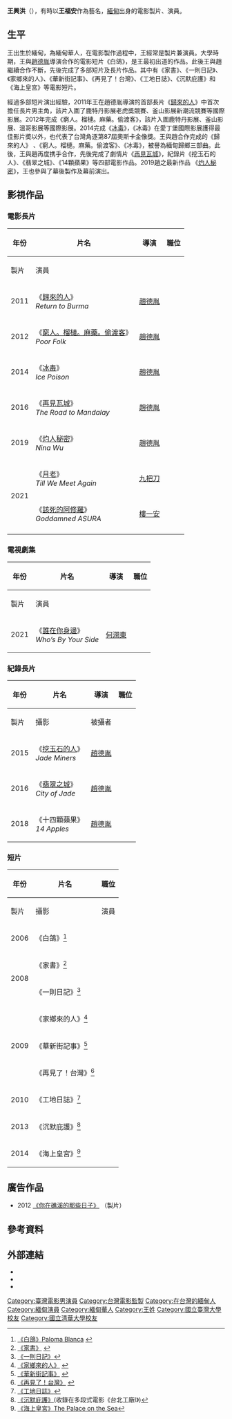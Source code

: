 {{藝人
|姓名 = 王福安 
|類型 = 男演員
|圖片 = Fu Ang (Shin-Hong Wang).jpg
|圖片尺寸 = 280px
|圖片簡介 = '''<big>製片／演員</big>'''
|羅馬拼音 =Wang, Shin-Hong 
|英文名 = 
|暱稱 = 
|其他藝名 = 
|國籍 = {{RUM}}
|永久居留權 = {{ROC}}
|民族 = 
|出生日期 = {{birth date and age|1982|02|15}} 
|出生地點 = {{MMR-1974}}[[撣邦|撣邦]][[臘戍|臘戍]]
|逝世日期 = 
|逝世地點 = 
|職業 = 
|語言 = 漢語、英語、緬甸語
|教育程度 = [[國立台灣大學|國立台灣大學]]材料科學系畢業<br />[[國立清華大學|國立清華大學]]材料科學研究所畢業    
|宗教信仰 =
|配偶 = 
|兒女 = 
|父母 = 
|音樂類型 = 
|演奏樂器 = 
|出身地 = 
|出道作 = 
|出道日期 = 
|代表作 =《歸來的人》《冰毒》 
|活躍年代 = 2009年至今
|唱片公司 = 
|經紀公司 = 岸上影像有限公司
|網站 = 
|相關團體 = 
|獎項 = 
|IMDb = 4724700
|現任成員 = 
|過往成員 = 
|音樂專輯 = 
|電影 = 
|舞台劇 = 
|書籍 = 
}}

'''王興洪'''（{{bd|1982年|2月15日|catIdx=Wang}}），有時以'''王福安'''作為藝名，[[緬甸|緬甸]]出身的電影製片、演員。

== 生平 ==
王出生於緬甸，為緬甸華人，在電影製作過程中，王經常是製片兼演員。大學時期，王與[[趙德胤|趙德胤]]導演合作的電影短片《白鴿》，是王最初出道的作品。此後王與趙繼續合作不斷，先後完成了多部短片及長片作品。其中有《家書》、《一則日記》、《家鄉來的人》、《華新街記事》、《再見了！台灣》、《工地日誌》、《沉默庇護》和《海上皇宮》等電影短片。

經過多部短片演出經驗，2011年王在趙德胤導演的首部長片《[[歸來的人|歸來的人]]》中首次擔任長片男主角，該片入圍了鹿特丹影展老虎奬競賽、釜山影展新潮流競賽等國際影展。2012年完成《窮人。榴槤。麻藥。偷渡客》，該片入圍鹿特丹影展、釜山影展、溫哥影展等國際影展。2014完成《[[冰毒_(電影)|冰毒]]》，《冰毒》在愛丁堡國際影展護得最佳影片奬以外，也代表了台灣角逐第87屆奧斯卡金像獎。王與趙合作完成的《歸來的人》 、《窮人。榴槤。麻藥。偷渡客》、《冰毒》，被譽為緬甸歸鄉三部曲。此後，王與趙再度携手合作，先後完成了劇情片《[[再見瓦城|再見瓦城]]》，紀錄片《挖玉石的人》、《翡翠之城》、《14顆蘋果》等四部電影作品。2019趙之最新作品 《[[灼人秘密|灼人秘密]]》，王也參與了幕後製作及幕前演出。

== 影視作品 ==
=== 電影長片 ===
{| class="wikitable"
!rowspan="2"|年份
!rowspan="2"|片名
!rowspan="2"|導演
!colspan="2"|職位
|-
!製片
!演員
|-
|2011
|《[[歸來的人|歸來的人]]》<br>''Return to Burma''
|[[趙德胤|趙德胤]]
|{{yes}}
|{{yes}}
|-
|2012
|《[[窮人。榴槤。麻藥。偷渡客|窮人。榴槤。麻藥。偷渡客]]》<br>''Poor Folk''
|[[趙德胤|趙德胤]]
|{{yes}}
|{{yes}}
|-
|2014
|《[[冰毒_(电影)|冰毒]]》<br>''Ice Poison''
|[[趙德胤|趙德胤]]
|{{yes}}
|{{yes}}
|-
|2016
|《[[再見瓦城|再見瓦城]]》<br>''The Road to Mandalay''
|[[趙德胤|趙德胤]]
|{{yes}}
|{{yes}}
|-
|2019
|《[[灼人秘密|灼人秘密]]》<br>''Nina Wu''
|[[趙德胤|趙德胤]]
|{{yes}}
|{{yes}}
|-
|rowspan="2"|2021
|《[[月老_(電影)|月老]]》<br>''Till We Meet Again''
|[[九把刀|九把刀]]
|
|{{yes}}
|-
|《[[該死的阿修羅|該死的阿修羅]]》<br>''Goddamned ASURA''
|[[樓一安|樓一安]]
|{{yes}}
|
|-
|}

=== 電視劇集 ===
{| class="wikitable"
!rowspan="2"|年份
!rowspan="2"|片名
!rowspan="2"|導演
!colspan="2"|職位
!rowspan="2"|平台
|-
!製片
!演員
|-
|2021
|《[[誰在你身邊|誰在你身邊]]》<br>''Who’s By Your Side''
|[[何潤東|何潤東]]
|
|{{yes}}
|[[HBO|HBO]]
|}

=== 紀錄長片 ===
{| class="wikitable"
!rowspan="2"|年份
!rowspan="2"|片名
!rowspan="2"|導演
!colspan="3"|職位
|-
!製片
!攝影
!被攝者
|-
|2015
|《[[挖玉石的人|挖玉石的人]]》<br>''Jade Miners''
|[[趙德胤|趙德胤]]
|{{yes}}
|{{yes}}
|
|-
|2016
|《[[翡翠之城_(電影)|翡翠之城]]》<br>''City of Jade''
|[[趙德胤|趙德胤]]
|{{yes}}
|{{yes}}
|
|-
|2018
|《十四顆蘋果》<br>''14 Apples''
|[[趙德胤|趙德胤]]
|{{yes}}
|
|{{yes}}
|}

=== 短片 ===
{| class="wikitable"
!rowspan="2"|年份
!rowspan="2"|片名
!colspan="3"|職位
|-
!製片
!攝影
!演員
|-
|2006
|《白鴿》<ref>[https://www.youtube.com/watch?v=zfoiyZzEmoo 《白鴿》Paloma Blanca] {{Wayback|url=https://www.youtube.com/watch?v=zfoiyZzEmoo |date=20140630090950 }}</ref>
|{{yes}}
|
|{{yes}}
|-
|rowspan="2"|2008
|《家書》<ref>[https://www.youtube.com/watch?v=ZeX_Dwq1q3Q 《家書》] {{Wayback|url=https://www.youtube.com/watch?v=ZeX_Dwq1q3Q |date=20210723104623 }}</ref>
|
|
|{{yes}}
|-
|《一則日記》<ref>[https://www.youtube.com/watch?v=4OKdrhK1hfM 《一則日記》]</ref>
|{{yes}}
|
|{{yes}}
|-
|rowspan="3"|2009
|《家鄉來的人》<ref>[https://www.youtube.com/watch?v=t9ZVngBtMAQ 《家鄉來的人》] {{Wayback|url=https://www.youtube.com/watch?v=t9ZVngBtMAQ |date=20151109064353 }}</ref>
|{{yes}}
|
|{{yes}}
|-
|《華新街記事》<ref>[https://www.youtube.com/watch?v=96m8PKFjyzI 《華新街記事》] {{Wayback|url=https://www.youtube.com/watch?v=96m8PKFjyzI |date=20140630090943 }}</ref>
|{{yes}}
|
|
|-
|《再見了！台灣》<ref>[https://www.youtube.com/watch?v=8wDPCYWyXGA&t=380s 《再見了！台灣》] {{Wayback|url=https://www.youtube.com/watch?v=8wDPCYWyXGA&t=380s |date=20150927084709 }}</ref>
|
|
|{{yes}}
|-
|2010
|《工地日誌》<ref>[https://www.youtube.com/watch?v=T1s9v7ufSOM 《工地日誌》]</ref>
|{{yes}}
|{{yes}}
|{{yes}}
|-
|2013
|《沉默庇護》<ref>[https://www.kff.tw/TW/film/filmDetail/3637/3640 《沉默庇護》](收錄在多段式電影《台北工廠I》)</ref>
|{{yes}}
|
|{{yes}}
|-
|2014
|《海上皇宮》<ref>[https://www.youtube.com/watch?v=Qm_P7cQu2B4 《海上皇宮》The Palace on the Sea]</ref>
|{{yes}}
|
|{{yes}}
|}

== 廣告作品==
*2012 [https://www.youtube.com/watch?v=pKDx0RLApoA 《你在礁溪的那些日子》] {{Wayback|url=https://www.youtube.com/watch?v=pKDx0RLApoA |date=20150320153836 }} （製片）

== 參考資料 ==
{{reflist}}

== 外部連結 ==
*{{imdb name|4724700}}{{en}}
*{{douban people}}
*{{mtime people|1969631}}

{{DEFAULTSORT:Wang, Shin-Hong}}
[[Category:臺灣電影男演員|Category:臺灣電影男演員]]
[[Category:台灣電影監製|Category:台灣電影監製]]
[[Category:在台灣的緬甸人|Category:在台灣的緬甸人]]
[[Category:緬甸演員|Category:緬甸演員]]
[[Category:緬甸華人|Category:緬甸華人]]
[[Category:王姓|Category:王姓]]
[[Category:國立臺灣大學校友|Category:國立臺灣大學校友]]
[[Category:國立清華大學校友|Category:國立清華大學校友]]